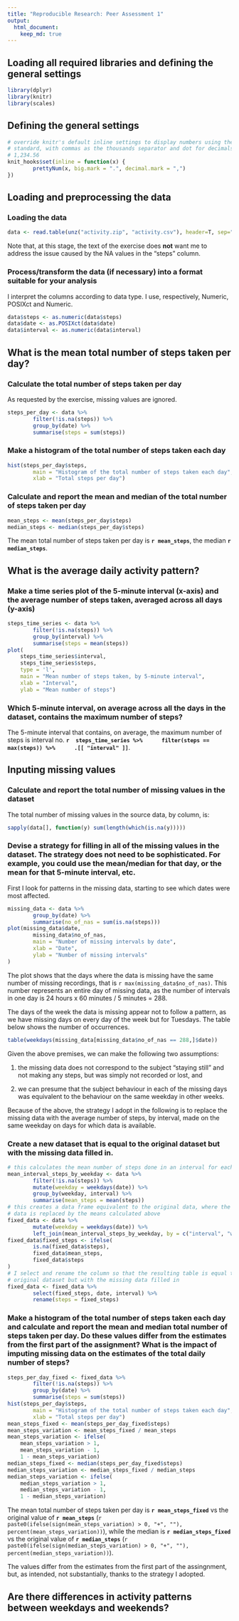 ```yaml
---
title: "Reproducible Research: Peer Assessment 1"
output: 
  html_document:
    keep_md: true
---
```


## Loading all required libraries and defining the general settings

```r
library(dplyr)
library(knitr)
library(scales)
```

## Defining the general settings
```r
# override knitr's default inline settings to display numbers using the US 
# standard, with commas as the thousands separator and dot for decimals, e.g.
# 1,234.56
knit_hooks$set(inline = function(x) {
        prettyNum(x, big.mark = ".", decimal.mark = ",")
})
```

## Loading and preprocessing the data

### Loading the data

```r
data <- read.table(unz("activity.zip", "activity.csv"), header=T, sep=",")
```

Note that, at this stage, the text of the exercise does **not** want me to 
address the issue caused by the NA values in the "steps" column.

### Process/transform the data (if necessary) into a format suitable for your analysis

I interpret the columns according to data type. I use, respectively, Numeric,
POSIXct and Numeric.

```r
data$steps <- as.numeric(data$steps)
data$date <- as.POSIXct(data$date)
data$interval <- as.numeric(data$interval)
```

## What is the mean total number of steps taken per day?

### Calculate the total number of steps taken per day

As requested by the exercise, missing values are ignored.

```r
steps_per_day <- data %>% 
        filter(!is.na(steps)) %>% 
        group_by(date) %>% 
        summarise(steps = sum(steps))
```

### Make a histogram of the total number of steps taken each day

```r
hist(steps_per_day$steps, 
        main = "Histogram of the total number of steps taken each day", 
        xlab = "Total steps per day")
```

### Calculate and report the mean and median of the total number of steps taken per day

```r
mean_steps <- mean(steps_per_day$steps)
median_steps <- median(steps_per_day$steps)
```

The mean total number of steps taken per day is 
    **`r mean_steps`**, the median 
    **`r median_steps`**.

## What is the average daily activity pattern?

### Make a time series plot of the 5-minute interval (x-axis) and the average number of steps taken, averaged across all days (y-axis)

```r
steps_time_series <- data %>% 
        filter(!is.na(steps)) %>% 
        group_by(interval) %>% 
        summarise(steps = mean(steps))
plot(
    steps_time_series$interval, 
    steps_time_series$steps,
    type = 'l',
    main = "Mean number of steps taken, by 5-minute interval",
    xlab = "Interval",
    ylab = "Mean number of steps")
```

### Which 5-minute interval, on average across all the days in the dataset, contains the maximum number of steps?

The 5-minute interval that contains, on average, the maximum number of steps is
interval no. 
**`r 
steps_time_series %>% 
    filter(steps == max(steps)) %>% 
    .[[ "interval" ]] 
`**.

## Inputing missing values

### Calculate and report the total number of missing values in the dataset 

The total number of missing values in the source data, by column, is:

```r
sapply(data[], function(y) sum(length(which(is.na(y)))))
```

### Devise a strategy for filling in all of the missing values in the dataset. The strategy does not need to be sophisticated. For example, you could use the mean/median for that day, or the mean for that 5-minute interval, etc.

First I look for patterns in the missing data, starting to see which dates were
most affected.

```r
missing_data <- data %>% 
        group_by(date) %>% 
        summarise(no_of_nas = sum(is.na(steps)))
plot(missing_data$date, 
        missing_data$no_of_nas,
        main = "Number of missing intervals by date",
        xlab = "Date",
        ylab = "Number of missing intervals"
)
```

The plot shows that the days where the data is missing have the same number of 
missing recordings, that is `r max(missing_data$no_of_nas)`. This number 
represents an entire day of missing data, as the number of intervals in one day 
is 24 hours x 60 minutes / 5 minutes = 288.

The days of the week the data is missing appear not to follow a pattern, as 
we have missing days on every day of the week but for Tuesdays. The table below shows the number of occurrences.

```r
table(weekdays(missing_data[missing_data$no_of_nas == 288,]$date))
```

Given the above premises, we can make the following two assumptions:

1. the missing data does not correspond to the subject "staying still" and not
making any steps, but was simply not recorded or lost, and

2. we can presume that the subject behaviour in each of the missing days was
equivalent to the behaviour on the same weekday in other weeks.

Because of the above, the strategy I adopt in the following is to replace the
missing data with the average number of steps, by interval, made on the same
weekday on days for which data is available.

### Create a new dataset that is equal to the original dataset but with the missing data filled in.

```r
# this calculates the mean number of steps done in an interval for each weekday
mean_interval_steps_by_weekday <- data %>%
        filter(!is.na(steps)) %>% 
        mutate(weekday = weekdays(date)) %>%
        group_by(weekday, interval) %>% 
        summarise(mean_steps = mean(steps))
# this creates a data frame equivalent to the original data, where the actual
# data is replaced by the means calculated above
fixed_data <- data %>% 
        mutate(weekday = weekdays(date)) %>%
        left_join(mean_interval_steps_by_weekday, by = c("interval", "weekday"))
fixed_data$fixed_steps <- ifelse(
        is.na(fixed_data$steps), 
        fixed_data$mean_steps, 
        fixed_data$steps
)
# I select and rename the column so that the resulting table is equal to the 
# original dataset but with the missing data filled in
fixed_data <- fixed_data %>% 
        select(fixed_steps, date, interval) %>%
        rename(steps = fixed_steps)
```

### Make a histogram of the total number of steps taken each day and calculate and report the mean and median total number of steps taken per day. Do these values differ from the estimates from the first part of the assignment? What is the impact of imputing missing data on the estimates of the total daily number of steps?

```r
steps_per_day_fixed <- fixed_data %>% 
        filter(!is.na(steps)) %>% 
        group_by(date) %>% 
        summarise(steps = sum(steps))
hist(steps_per_day$steps, 
        main = "Histogram of the total number of steps taken each day", 
        xlab = "Total steps per day")
mean_steps_fixed <- mean(steps_per_day_fixed$steps)
mean_steps_variation <- mean_steps_fixed / mean_steps
mean_steps_variation <- ifelse(
    mean_steps_variation > 1, 
    mean_steps_variation - 1,  
    1 - mean_steps_variation)
median_steps_fixed <- median(steps_per_day_fixed$steps)
median_steps_variation <- median_steps_fixed / median_steps
median_steps_variation <- ifelse(
    median_steps_variation > 1, 
    median_steps_variation - 1,  
    1 - median_steps_variation)
```

The mean total number of steps taken per day is 
        **`r mean_steps_fixed`** 
        vs the original value of
        **`r mean_steps`** 
        (`r paste0(ifelse(sign(mean_steps_variation) > 0, "+", ""), percent(mean_steps_variation))`), 
        while the median is
        **`r median_steps_fixed`**
        vs the original value of
        **`r median_steps`**
        (`r paste0(ifelse(sign(median_steps_variation) > 0, "+", ""), percent(median_steps_variation))`).

The values differ from the estimates from the first part of the assingnment, but,
as intended, not substantially, thanks to the strategy I adopted.
    
## Are there differences in activity patterns between weekdays and weekends?
